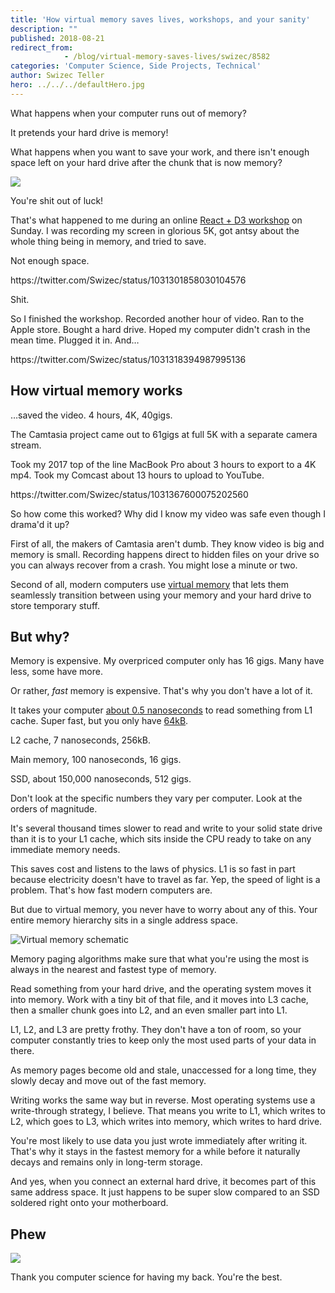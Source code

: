 ```yaml
---
title: 'How virtual memory saves lives, workshops, and your sanity'
description: ""
published: 2018-08-21
redirect_from: 
            - /blog/virtual-memory-saves-lives/swizec/8582
categories: 'Computer Science, Side Projects, Technical'
author: Swizec Teller
hero: ../../../defaultHero.jpg
---
```

What happens when your computer runs out of memory?



It pretends your hard drive is memory!



What happens when you want to save your work, and there isn't enough space left on your hard drive after the chunk that is now memory?



[![](./img/blog-wp-content-uploads-2018-08-CleanShot_2018-08-21_at_00.44.28@2x-1-1024x623.png)](https://gumroad.com/l/pMtnZ)



You're shit out of luck!



That's what happened to me during an online [React + D3 workshop](https://gumroad.com/l/pMtnZ) on Sunday. I was recording my screen in glorious 5K, got antsy about the whole thing being in memory, and tried to save.



Not enough space.



https&#x3A;//twitter.com/Swizec/status/1031301858030104576



Shit.



So I finished the workshop. Recorded another hour of video. Ran to the Apple store. Bought a hard drive. Hoped my computer didn't crash in the mean time. Plugged it in. And…



https&#x3A;//twitter.com/Swizec/status/1031318394987995136



## How virtual memory works



…saved the video. 4 hours, 4K, 40gigs.



The Camtasia project came out to 61gigs at full 5K with a separate camera stream.



Took my 2017 top of the line MacBook Pro about 3 hours to export to a 4K mp4. Took my Comcast about 13 hours to upload to YouTube.



https&#x3A;//twitter.com/Swizec/status/1031367600075202560



So how come this worked? Why did I know my video was safe even though I drama'd it up?



First of all, the makers of Camtasia aren't dumb. They know video is big and memory is small. Recording happens direct to hidden files on your drive so you can always recover from a crash. You might lose a minute or two.



Second of all, modern computers use [virtual memory](https://en.wikipedia.org/wiki/Virtual_memory) that lets them seamlessly transition between using your memory and your hard drive to store temporary stuff.



## But why?



Memory is expensive. My overpriced computer only has 16 gigs. Many have less, some have more.



Or rather, _fast_ memory is expensive. That's why you don't have a lot of it.



It takes your computer [about 0.5 nanoseconds](https://gist.github.com/jboner/2841832) to read something from L1 cache. Super fast, but you only have [64kB](https://www.7-cpu.com/cpu/Haswell.html).



L2 cache, 7 nanoseconds, 256kB.



Main memory, 100 nanoseconds, 16 gigs.



SSD, about 150,000 nanoseconds, 512 gigs.



Don't look at the specific numbers they vary per computer. Look at the orders of magnitude.



It's several thousand times slower to read and write to your solid state drive than it is to your L1 cache, which sits inside the CPU ready to take on any immediate memory needs.



This saves cost and listens to the laws of physics. L1 is so fast in part because electricity doesn't have to travel as far. Yep, the speed of light is a problem. That's how fast modern computers are.



But due to virtual memory, you never have to worry about any of this. Your entire memory hierarchy sits in a single address space.



![Virtual memory schematic](https://upload.wikimedia.org/wikipedia/commons/6/6e/Virtual_memory.svg)



Memory paging algorithms make sure that what you're using the most is always in the nearest and fastest type of memory.



Read something from your hard drive, and the operating system moves it into memory. Work with a tiny bit of that file, and it moves into L3 cache, then a smaller chunk goes into L2, and an even smaller part into L1.



L1, L2, and L3 are pretty frothy. They don't have a ton of room, so your computer constantly tries to keep only the most used parts of your data in there.



As memory pages become old and stale, unaccessed for a long time, they slowly decay and move out of the fast memory.



Writing works the same way but in reverse. Most operating systems use a write-through strategy, I believe. That means you write to L1, which writes to L2, which goes to L3, which writes into memory, which writes to hard drive.



You're most likely to use data you just wrote immediately after writing it. That's why it stays in the fastest memory for a while before it naturally decays and remains only in long-term storage.



And yes, when you connect an external hard drive, it becomes part of this same address space. It just happens to be super slow compared to an SSD soldered right onto your motherboard.



## Phew



![](./img/media-l0MYwsjZt5Mrwyva8-giphy.gif)



Thank you computer science for having my back. You're the best.